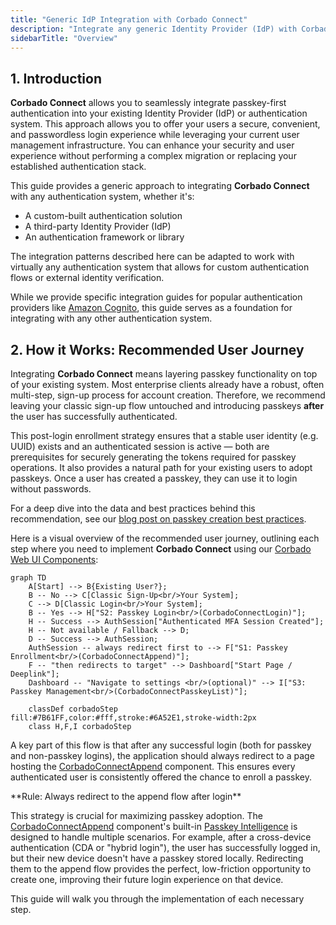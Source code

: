 ```yaml
---
title: "Generic IdP Integration with Corbado Connect"
description: "Integrate any generic Identity Provider (IdP) with Corbado Connect. Bring passkey authentication to your users without major system overhauls."
sidebarTitle: "Overview"
---
```



<CognitoDemo />

## 1. Introduction

**Corbado Connect** allows you to seamlessly integrate passkey-first authentication into your existing Identity Provider (IdP) or authentication system. This approach allows you to offer your users a secure, convenient, and passwordless login experience while leveraging your current user management infrastructure. You can enhance your security and user experience without performing a complex migration or replacing your established authentication stack.

This guide provides a generic approach to integrating **Corbado Connect** with any authentication system, whether it's:

- A custom-built authentication solution
- A third-party Identity Provider (IdP)
- An authentication framework or library

The integration patterns described here can be adapted to work with virtually any authentication system that allows for custom authentication flows or external identity verification.

While we provide specific integration guides for popular authentication providers like [Amazon Cognito](/corbado-connect/integration/cognito), this guide serves as a foundation for integrating with any other authentication system.

## 2. How it Works: Recommended User Journey

Integrating **Corbado Connect** means layering passkey functionality on top of your existing system. Most enterprise clients already have a robust, often multi-step, sign-up process for account creation. Therefore, we recommend leaving your classic sign-up flow untouched and introducing passkeys **after** the user has successfully authenticated.

This post-login enrollment strategy ensures that a stable user identity (e.g. UUID) exists and an authenticated session is active — both are prerequisites for securely generating the tokens required for passkey operations. It also provides a natural path for your existing users to adopt passkeys. Once a user has created a passkey, they can use it to login without passwords.

For a deep dive into the data and best practices behind this recommendation, see our [blog post on passkey creation best practices](https://www.corbado.com/blog/passkey-creation-best-practices).

Here is a visual overview of the recommended user journey, outlining each step where you need to implement **Corbado Connect** using our [Corbado Web UI Components](/corbado-connect/web-ui-components/overview):

```mermaid
graph TD
    A[Start] --> B{Existing User?};
    B -- No --> C[Classic Sign-Up<br/>Your System];
    C --> D[Classic Login<br/>Your System];
    B -- Yes --> H["S2: Passkey Login<br/>(CorbadoConnectLogin)"];
    H -- Success --> AuthSession["Authenticated MFA Session Created"];
    H -- Not available / Fallback --> D;
    D -- Success --> AuthSession;
    AuthSession -- always redirect first to --> F["S1: Passkey Enrollment<br/>(CorbadoConnectAppend)"];
    F -- "then redirects to target" --> Dashboard["Start Page / Deeplink"];
    Dashboard -- "Navigate to settings <br/>(optional)" --> I["S3: Passkey Management<br/>(CorbadoConnectPasskeyList)"];

    classDef corbadoStep fill:#7B61FF,color:#fff,stroke:#6A52E1,stroke-width:2px
    class H,F,I corbadoStep
```

A key part of this flow is that after any successful login (both for passkey and non-passkey logins), the application should always redirect to a page hosting the [CorbadoConnectAppend](/corbado-connect/web-ui-components/corbadoconnectappend) component. This ensures every authenticated user is consistently offered the chance to enroll a passkey.

<Warning>
  **Rule: Always redirect to the append flow after login**

  This strategy is crucial for maximizing passkey adoption. The [CorbadoConnectAppend](/corbado-connect/web-ui-components/corbadoconnectappend) component's built-in [Passkey Intelligence](/corbado-connect/features/passkey-intelligence) is designed to handle multiple scenarios. For example, after a cross-device authentication (CDA or "hybrid login"), the user has successfully logged in, but their new device doesn't have a passkey stored locally. Redirecting them to the append flow provides the perfect, low-friction opportunity to create one, improving their future login experience on that device.
</Warning>

This guide will walk you through the implementation of each necessary step.
